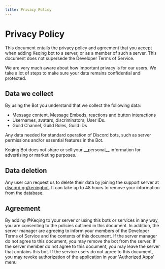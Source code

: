 ```yaml
---
title: Privacy Policy
---
```




# Privacy Policy

This document entails the privacy policy and agreement that you accept when adding Keqing bot to a server, or as a member of such a server. This document does not supersede the Developer Terms of Service.

We are very much aware about how important privacy is for our users. We take a lot of steps to make sure your data remains confidential and protected.

## Data we collect

By using the Bot you understand that we collect the following data:

- Message content, Message Embeds, reactions and button interactions
- Usernames, avatars, discriminators, User IDs.
- Guild Channel, Guild Roles, Guild IDs

Any data needed for standard operation of Discord bots, such as server permissions and/or essential features in the Bot.

<Callout>
Keqing Bot does not share or sell your __personal__ information for advertising or marketing purposes.
</Callout>

## Data deletion

Any user can request us to delete their data by joining the support server at [discord.gg/keqingbot](https://discord.gg/keqingbot). It can take up to 48 hours to remove your information from the database.

## Agreement

By adding <span class="mention">@Keqing</span> to your server or using this bots or services in any way, you are consenting to the policies outlined in this document. In addition, the server manager are agreeing to inform your members of the Developer Terms of Service and the contents of this document. If the server manager do not agree to this document, you may remove the bot from the server. If the server member do not agree to this document, you may leave the server that contains this bot. If the service users do not agree to this document, you may revoke authorization of the application in your 'Authorized Apps' menu